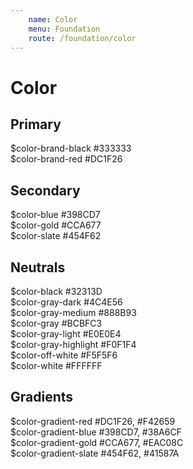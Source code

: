 ```yaml
---
    name: Color
    menu: Foundation
    route: /foundation/color
---
```




# Color

## Primary
<Row>
    <Column className={'vdp-col--sm-3'}>
        <div className="swatch bg-brand-black" />
        <BodyText>$color-brand-black</BodyText>
        <SmallText>#333333</SmallText>
    </Column>
    <Column className={'vdp-col--sm-3'}>
        <div className="swatch bg-brand-red" />
        <BodyText>$color-brand-red</BodyText>
        <SmallText>#DC1F26</SmallText>
    </Column>  
</Row>

## Secondary
<Row>
    <Column className={'vdp-col--sm-3'}>
        <div className="swatch bg-blue" />
        <BodyText>$color-blue</BodyText>
        <SmallText>#398CD7</SmallText>
    </Column>
    <Column className={'vdp-col--sm-3'}>
        <div className="swatch bg-gold" />
        <BodyText>$color-gold</BodyText>
        <SmallText>#CCA677</SmallText>
    </Column>
    <Column className={'vdp-col--sm-3'}>
        <div className="swatch bg-slate" />
        <BodyText>$color-slate</BodyText>
        <SmallText>#454F62</SmallText>
    </Column>
</Row>

## Neutrals
<Row>
    <Column className={'vdp-col--sm-3'}>
        <div className="swatch bg-black" />
        <BodyText>$color-black</BodyText>
        <SmallText>#32313D</SmallText>
    </Column>
    <Column className={'vdp-col--sm-3'}>
        <div className="swatch bg-gray-dark" />
        <BodyText>$color-gray-dark</BodyText>
        <SmallText>#4C4E56</SmallText>
    </Column>
    <Column className={'vdp-col--sm-3'}>
        <div className="swatch bg-gray-medium" />
        <BodyText>$color-gray-medium</BodyText>
        <SmallText>#888B93</SmallText>
    </Column>
    <Column className={'vdp-col--sm-3'}>
        <div className="swatch bg-gray" />
        <BodyText>$color-gray</BodyText>
        <SmallText>#BCBFC3</SmallText>
    </Column>
</Row>
<br/>
<Row>
    <Column className={'vdp-col--sm-3'}>
        <div className="swatch bg-gray-light" />
        <BodyText>$color-gray-light</BodyText>
        <SmallText>#E0E0E4</SmallText>
    </Column>
    <Column className={'vdp-col--sm-3'}>
        <div className="swatch bg-gray-highlight" />
        <BodyText>$color-gray-highlight</BodyText>
        <SmallText>#F0F1F4</SmallText>
    </Column>
    <Column className={'vdp-col--sm-3'}>
        <div className="swatch bg-off-white" />
        <BodyText>$color-off-white</BodyText>
        <SmallText>#F5F5F6</SmallText>
    </Column>
    <Column className={'vdp-col--sm-3'}>
        <div className="swatch bg-white" style={{border: '1px solid #E0E0E4'}} />
        <BodyText>$color-white</BodyText>
        <SmallText>#FFFFFF</SmallText>
    </Column>
</Row>

## Gradients
<Row>
    <Column className={'vdp-col--sm-3'}>
        <div className="swatch bg-gradient-red--horz" />
        <BodyText>$color-gradient-red</BodyText>
        <SmallText>#DC1F26, #F42659</SmallText>
    </Column>
    <Column className={'vdp-col--sm-3'}>
        <div className="swatch bg-gradient-blue--horz" />
        <BodyText>$color-gradient-blue</BodyText>
        <SmallText>#398CD7, #38A6CF</SmallText>
    </Column>
    <Column className={'vdp-col--sm-3'}>
        <div className="swatch bg-gradient-gold--horz" />
        <BodyText>$color-gradient-gold</BodyText>
        <SmallText>#CCA677, #EAC08C</SmallText>
    </Column>
    <Column className={'vdp-col--sm-3'}>
        <div className="swatch bg-gradient-slate--horz" />
        <BodyText>$color-gradient-slate</BodyText>
        <SmallText>#454F62, #41587A</SmallText>
    </Column>
</Row>

